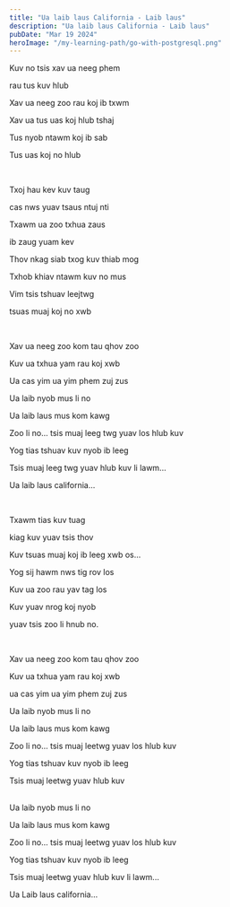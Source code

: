 ```yaml
---
title: "Ua laib laus California - Laib laus"
description: "Ua laib laus California - Laib laus"
pubDate: "Mar 19 2024"
heroImage: "/my-learning-path/go-with-postgresql.png"
---
```


Kuv no tsis xav ua neeg phem

rau tus kuv hlub

Xav ua neeg zoo rau koj ib txwm

Xav ua tus uas koj hlub tshaj

Tus nyob ntawm koj ib sab

Tus uas koj no hlub

<br />

Txoj hau kev kuv taug

cas nws yuav tsaus ntuj nti

Txawm ua zoo txhua zaus

ib zaug yuam kev

Thov nkag siab txog kuv thiab mog

Txhob khiav ntawm kuv no mus

Vim tsis tshuav leejtwg

tsuas muaj koj no xwb

<br />

Xav ua neeg zoo kom tau qhov zoo

Kuv ua txhua yam rau koj xwb

Ua cas yim ua yim phem zuj zus

Ua laib nyob mus li no

Ua laib laus mus kom kawg

Zoo li no... tsis muaj leeg twg yuav los hlub kuv

Yog tias tshuav kuv nyob ib leeg

Tsis muaj leeg twg yuav hlub kuv li lawm...

Ua laib laus california...

<br />

Txawm tias kuv tuag

kiag kuv yuav tsis thov

Kuv tsuas muaj koj ib leeg xwb os...

Yog sij hawm nws tig rov los

Kuv ua zoo rau yav tag los

Kuv yuav nrog koj nyob

yuav tsis zoo li hnub no.

<br />

Xav ua neeg zoo kom tau qhov zoo

Kuv ua txhua yam rau koj xwb

ua cas yim ua yim phem zuj zus

Ua laib nyob mus li no

Ua laib laus mus kom kawg

Zoo li no... tsis muaj leetwg yuav los hlub kuv

Yog tias tshuav kuv nyob ib leeg

Tsis muaj leetwg yuav hlub kuv

<br />
Ua laib nyob mus li no

Ua laib laus mus kom kawg

Zoo li no... tsis muaj leetwg yuav los hlub kuv

Yog tias tshuav kuv nyob ib leeg

Tsis muaj leetwg yuav hlub kuv li lawm...

Ua Laib laus california...
